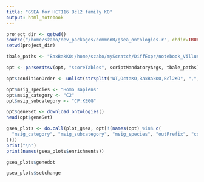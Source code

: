 ```yaml
---
title: "GSEA for HCT116 Bcl2 family KO"
output: html_notebook
---
```


```r
project_dir <- getwd()
source("/home/szabo/dev_packages/commonR/gsea_ontologies.r", chdir=TRUE)
setwd(project_dir)
```

```r
tbale_paths <- "BaxBakKO:/home/szabo/myScratch/DiffExpr/notebook_Villunger/tables/edge_Bax___Bak DKO.tsv,OctaKO:/home/szabo/myScratch/DiffExpr/notebook_Villunger/tables/edge_Octa KO.tsv,Bcl2KO:/home/szabo/myScratch/DiffExpr/notebook_Villunger/tables/edge_BCL2 KO.tsv"

opt <- parser4tsv(opt, "scoreTables", scriptMandatoryArgs, tbale_paths)

opt$conditionOrder <- unlist(strsplit("WT,OctaKO,BaxBakKO,Bcl2KO", ",", fixed=TRUE))

opt$msig_species <- "Homo sapiens"
opt$msig_category <- "C2"
opt$msig_subcategory <- "CP:KEGG"
```

```r
opt$geneSet <- download_ontologies()
head(opt$geneSet)
```

```r
gsea_plots <- do.call(plot_gsea, opt[!(names(opt) %in% c(
  "msig_category", "msig_subcategory", "msig_species", "outPrefix", "commandRpath", "outFile"
))])
print("\n")
print(names(gsea_plots$enrichments))
```

```r
gsea_plots$genedot
```
```r
gsea_plots$setchange
```